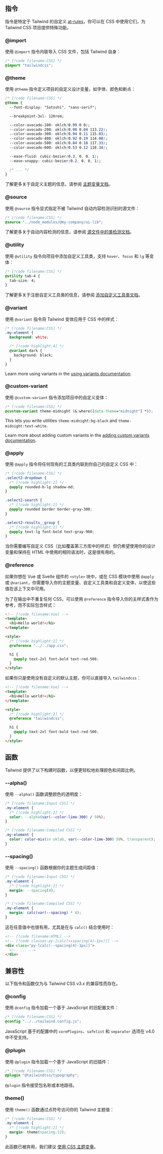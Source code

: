 

## 指令

指令是特定于 Tailwind 的自定义 [at-rules](https://developer.mozilla.org/en-US/docs/Web/CSS/At-rule)，你可以在 CSS 中使用它们，为 Tailwind CSS 项目提供特殊功能。

<h3 id="import-directive">@import</h3>

使用 `@import` 指令内联导入 CSS 文件，包括 Tailwind 自身：

```css
/* [!code filename:CSS] */
@import "tailwindcss";
```

<h3 id="theme-directive">@theme</h3>

使用 `@theme` 指令定义项目的自定义设计变量，如字体、颜色和断点：

```css
/* [!code filename:CSS] */
@theme {
  --font-display: "Satoshi", "sans-serif";

  --breakpoint-3xl: 120rem;

  --color-avocado-100: oklch(0.99 0 0);
  --color-avocado-200: oklch(0.98 0.04 113.22);
  --color-avocado-300: oklch(0.94 0.11 115.03);
  --color-avocado-400: oklch(0.92 0.19 114.08);
  --color-avocado-500: oklch(0.84 0.18 117.33);
  --color-avocado-600: oklch(0.53 0.12 118.34);

  --ease-fluid: cubic-bezier(0.3, 0, 0, 1);
  --ease-snappy: cubic-bezier(0.2, 0, 0, 1);

  /* ... */
}
```

了解更多关于自定义主题的信息，请参阅 [主题变量文档](/docs/theme)。

<h3 id="source-directive">@source</h3>

使用 `@source` 指令显式指定不被 Tailwind 自动内容检测识别的源文件：

```css
/* [!code filename:CSS] */
@source "../node_modules/@my-company/ui-lib";
```

了解更多关于自动内容检测的信息，请参阅 [源文件中的类检测文档](/docs/detecting-classes-in-source-files)。

<h3 id="utility-directive">@utility</h3>

使用 `@utility` 指令向项目中添加自定义工具类，支持 `hover`、`focus` 和 `lg` 等变体：

```css
/* [!code filename:CSS] */
@utility tab-4 {
  tab-size: 4;
}
```

了解更多关于注册自定义工具类的信息，请参阅 [添加自定义工具类文档](/docs/adding-custom-styles#adding-custom-utilities)。

<h3 id="variant-directive">@variant</h3>

使用 `@variant` 指令将 Tailwind 变体应用于 CSS 中的样式：

```css
/* [!code filename:CSS] */
.my-element {
  background: white;

  /* [!code highlight:4] */
  @variant dark {
    background: black;
  }
}
```

Learn more using variants in the [using variants documentation](/docs/adding-custom-styles#using-variants).

<h3 id="custom-variant-directive">@custom-variant</h3>

使用 `@custom-variant` 指令添加项目中的自定义变体：

```css
/* [!code filename:CSS] */
@custom-variant theme-midnight (&:where([data-theme="midnight"] *));
```

This lets you write utilities `theme-midnight:bg-black` and `theme-midnight:text-white`.

Learn more about adding custom variants in the [adding custom variants documentation](/docs/adding-custom-styles#adding-custom-variants).

<h3 id="apply-directive">@apply</h3>

使用 `@apply` 指令将任何现有的工具类内联到你自己的自定义 CSS 中：

```css
/* [!code filename:CSS] */
.select2-dropdown {
  /* [!code highlight:2] */
  @apply rounded-b-lg shadow-md;
}

.select2-search {
  /* [!code highlight:2] */
  @apply rounded border border-gray-300;
}

.select2-results__group {
  /* [!code highlight:2] */
  @apply text-lg font-bold text-gray-900;
}
```

当你需要编写自定义 CSS（比如覆盖第三方库中的样式）但仍希望使用你的设计变量和保持在 HTML 中使用的相同语法时，这是很有用的。

<h3 id="reference-directive">@reference</h3>

如果你想在 Vue 或 Svelte 组件的 `<style>` 块中，或在 CSS 模块中使用 `@apply` 或 `@variant`，你需要导入你的主题变量、自定义工具类和自定义变体，以使这些值在该上下文中可用。

为了在输出中不重复任何 CSS，可以使用 `@reference` 指令导入你的主样式表作为参考，而不实际包含样式：

```html
<!-- [!code filename:Vue] -->
<template>
  <h1>Hello world!</h1>
</template>

<style>
  /* [!code highlight:2] */
  @reference "../../app.css";

  h1 {
    @apply text-2xl font-bold text-red-500;
  }
</style>
```

如果你只是使用没有自定义的默认主题，你可以直接导入 `tailwindcss`：

```html
<!-- [!code filename:Vue] -->
<template>
  <h1>Hello world!</h1>
</template>

<style>
  /* [!code highlight:2] */
  @reference "tailwindcss";

  h1 {
    @apply text-2xl font-bold text-red-500;
  }
</style>
```

## 函数

Tailwind 提供了以下构建时函数，以便更轻松地处理颜色和间距比例。

<h3 id="alpha-function">--alpha()</h3>

使用 `--alpha()` 函数调整颜色的透明度：

<CodeExampleStack>

```css
/* [!code filename:Input CSS] */
.my-element {
  /* [!code highlight:2] */
  color: --alpha(var(--color-lime-300) / 50%);
}
```

```css
/* [!code filename:Compiled CSS] */
.my-element {
  color: color-mix(in oklab, var(--color-lime-300) 50%, transparent);
}
```

</CodeExampleStack>

<h3 id="spacing-function">--spacing()</h3>

使用 `--spacing()` 函数根据你的主题生成间距值：

<CodeExampleStack>

```css
/* [!code filename:Input CSS] */
.my-element {
  /* [!code highlight:2] */
  margin: --spacing(4);
}
```

```css
/* [!code filename:Compiled CSS] */
.my-element {
  margin: calc(var(--spacing) * 4);
}
```

</CodeExampleStack>

这在任意值中也很有用，尤其是在与 `calc()` 结合使用时：

```html
<!-- [!code filename:HTML] -->
<!-- [!code classes:py-[calc(--spacing(4)-1px)]] -->
<div class="py-[calc(--spacing(4)-1px)]">
  <!-- ... -->
</div>
```

## 兼容性

以下指令和函数仅为与 Tailwind CSS v3.x 的兼容性而存在。

<h3 id="config-directive">@config</h3>

使用 `@config` 指令加载一个基于 JavaScript 的旧配置文件：

```css
/* [!code filename:CSS] */
@config "../../tailwind.config.js";
```

JavaScript 基于的配置中的 `corePlugins`、`safelist` 和 `separator` 选项在 v4.0 中不受支持。

<h3 id="plugin-directive">@plugin</h3>

使用 `@plugin` 指令加载一个基于 JavaScript 的旧插件：

```css
/* [!code filename:CSS] */
@plugin "@tailwindcss/typography";
```

`@plugin` 指令接受包名称或本地路径。

<h3 id="theme-function">theme()</h3>

使用 `theme()` 函数通过点符号访问你的 Tailwind 主题值：

```css
/* [!code filename:CSS] */
.my-element {
  /* [!code highlight:2] */
  margin: theme(spacing.12);
}
```

此函数已被弃用，我们建议 [使用 CSS 主题变量](/docs/theme#using-your-theme-variables)。
